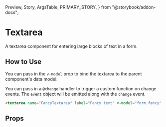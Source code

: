  Preview,
  Story,
  ArgsTable,
  PRIMARY_STORY,
} from "@storybook/addon-docs";

# Textarea

A textarea component for entering large blocks of text in a form.

<Preview>
  <Story id="components-textarea--primary" />
</Preview>

## How to Use

You can pass in the `v-model` prop to bind the textarea to the parent component's data model.

You can pass in a `@change` handler to trigger a custom function on change events. The `event` object will be emitted along with the `change` event.

```html
<textarea name="FancyTextarea" label="Fancy text" v-model="form.fancy" />
```

## Props

<ArgsTable story={PRIMARY_STORY} />
